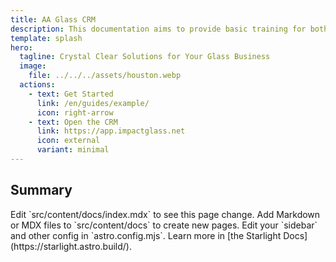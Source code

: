 ```yaml
---
title: AA Glass CRM
description: This documentation aims to provide basic training for both new and veteran employees, to take advantage of the new technologies we are implementing in the company to enhance workflows.
template: splash
hero:
  tagline: Crystal Clear Solutions for Your Glass Business
  image:
    file: ../../../assets/houston.webp
  actions:
    - text: Get Started
      link: /en/guides/example/
      icon: right-arrow
    - text: Open the CRM
      link: https://app.impactglass.net
      icon: external
      variant: minimal
---
```



## Summary

<CardGrid stagger>
	<Card title="Update content" icon="pencil">
		Edit `src/content/docs/index.mdx` to see this page change.
	</Card>
	<Card title="Add new content" icon="add-document">
		Add Markdown or MDX files to `src/content/docs` to create new pages.
	</Card>
	<Card title="Configure your site" icon="setting">
		Edit your `sidebar` and other config in `astro.config.mjs`.
	</Card>
	<Card title="Read the docs" icon="open-book">
		Learn more in [the Starlight Docs](https://starlight.astro.build/).
	</Card>
</CardGrid>
